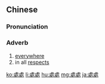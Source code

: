 {{also|处处}}
==Chinese==
{{zh-forms|s=处处}}

===Pronunciation===
{{zh-pron
|m=chùchù
|c=cyu3 cyu3
|h=pfs=chhu-chhu
|cat=adv
}}

===Adverb===
{{zh-adv}}

# [[everywhere]]
# in all [[respects]]

{{zh-cat|Intermediate}}

[[ko:處處]]
[[li:處處]]
[[hu:處處]]
[[mg:處處]]
[[ja:處處]]